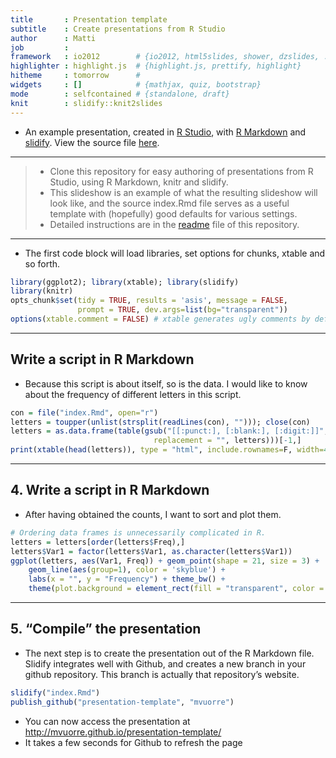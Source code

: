 ```yaml
---
title       : Presentation template
subtitle    : Create presentations from R Studio
author      : Matti
job         : 
framework   : io2012        # {io2012, html5slides, shower, dzslides, ...}
highlighter : highlight.js  # {highlight.js, prettify, highlight}
hitheme     : tomorrow      # 
widgets     : []            # {mathjax, quiz, bootstrap}
mode        : selfcontained # {standalone, draft}
knit        : slidify::knit2slides
---
```


* An example presentation, created in [R Studio](rstudio), with [R Markdown](rmarkdown) and [slidify][slidify]. View the source file [here][source].

---

> * Clone this repository for easy authoring of presentations from R Studio, using R Markdown, knitr and slidify. 
> * This slideshow is an example of what the resulting slideshow will look like, and the source index.Rmd file serves as a useful template with (hopefully) good defaults for various settings.
> * Detailed instructions are in the [readme](https://github.com/mvuorre/presentation-template) file of this repository.

---

* The first code block will load libraries, set options for chunks, xtable and so forth.
```r
library(ggplot2); library(xtable); library(slidify)
library(knitr)
opts_chunk$set(tidy = TRUE, results = 'asis', message = FALSE, 
               prompt = TRUE, dev.args=list(bg="transparent"))
options(xtable.comment = FALSE) # xtable generates ugly comments by default
```

---

## Write a script in R Markdown
* Because this script is about itself, so is the data. I would like to know about the frequency of different letters in this script. 

```r
con = file("index.Rmd", open="r")
letters = toupper(unlist(strsplit(readLines(con), ""))); close(con)
letters = as.data.frame(table(gsub("[[:punct:], [:blank:], [:digit:]]", 
                                replacement = "", letters)))[-1,]
print(xtable(head(letters)), type = "html", include.rownames=F, width=4)
```

---

## 4. Write a script in R Markdown
* After having obtained the counts, I want to sort and plot them.
```r
# Ordering data frames is unnecessarily complicated in R.
letters = letters[order(letters$Freq),]
letters$Var1 = factor(letters$Var1, as.character(letters$Var1))
ggplot(letters, aes(Var1, Freq)) + geom_point(shape = 21, size = 3) +
    geom_line(aes(group=1), color = 'skyblue') +
    labs(x = "", y = "Frequency") + theme_bw() +
    theme(plot.background = element_rect(fill = "transparent", color = "transparent"))
```

---

## 5. "Compile" the presentation
* The next step is to create the presentation out of the R Markdown file. Slidify integrates well with Github, and creates a new branch in your github repository. This branch is actually that repository's website.
```r
slidify("index.Rmd")
publish_github("presentation-template", "mvuorre")
```

* You can now access the presentation at [http://mvuorre.github.io/presentation-template/](http://mvuorre.github.io/presentation-template/)
* It takes a few seconds for Github to refresh the page


[rstudio]: http://www.rstudio.com/
[rmarkdown]: http://rmarkdown.rstudio.com/
[slidify]: http://slidify.github.io/
[source]: http://mvuorre.github.io/presentation-template/presentation/index.Rmd
